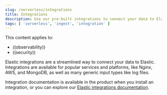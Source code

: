 ```yaml
---
slug: /serverless/integrations
title: Integrations
description: Use our pre-built integrations to connect your data to Elastic.
tags: [ 'serverless', 'ingest', 'integration' ]
---
```


<DocBadge template="technical preview" />

This content applies to:

- ((observability))
- ((security))

Elastic integrations are a streamlined way to connect your data to Elastic.
Integrations are available for popular services and platforms, like Nginx, AWS, and MongoDB,
as well as many generic input types like log files.

Integration documentation is available in the product when you install an integration,
or you can explore our [Elastic integrations documentation](https://www.elastic.co/docs/current/integrations).

